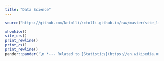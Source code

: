 ```yaml
---
title: "Data Science"
---
```


```r
source("https://github.com/kctolli/kctolli.github.io/raw/master/site_libs/site.R")
```

```r
showhide()
site_css()
print_newline()
print_ds()
print_newline()
pander::pander('\n *--- Related to [Statistics](https://en.wikipedia.org/wiki/Statistics), [Data Analytics](https://en.wikipedia.org/wiki/Data_analysis), [Software Development](https://en.wikipedia.org/wiki/Software_development), [Computer Science](https://en.wikipedia.org/wiki/Computer_science), and [Machine Learning](https://en.wikipedia.org/wiki/Machine_learning).*')
```